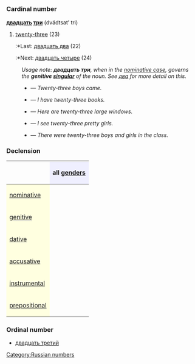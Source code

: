 =={{ru}}==
[[Category:Russian numbers]]
=== Cardinal number ===
'''[[двадцать]] [[три]]''' (dvádtsat’ tri)

#[[twenty-three]] (23)
#:*Last: [[двадцать два]] (22)
#:*Next: [[двадцать четыре]] (24)

:''Usage note: '''''двадцать три''''', when in the [[nominative case]], governs the '''genitive [[singular]]''' of the noun. See [[два]] for more detail on this.''
:*{{Unicode|Два́дцать три [[мальчик|ма́льчика]] [[приходить|пришли́]]}} — ''Twenty-three boys came.''
:*{{Unicode|[[У]] [[я|меня́]] [[быть|есть]] два́дцать три [[книга|кни́ги]]}} — ''I have twenty-three books.''
:*{{Unicode|[[Здесь]] два́дцать три [[большой|большы́х]] [[окно|окна́]]}} — ''Here are twenty-three large windows.''
:*{{Unicode|[[Я]] [[видеть|ви́жу]] два́дцать трёх [[красивый|краси́вых]] [[девушка|де́вушек]]}} — ''I see twenty-three pretty girls.''
:*{{Unicode|[[В]] [[класс|кла́ссе]] [[быть|бы́ло]] два́дцать три [[мальчик|ма́льчика]] [[и]] [[девочка|де́вочки]]}} — ''There were twenty-three boys and girls in the class.''

===Declension===
{| border="1" cellpadding="4" cellspacing="0"
!
! style="background-color: #EFEFFF" align="center"|all [[gender]]s
|-
! style="background-color: #FFFFE0" align="left"|[[nominative case|nominative]]
| align="center"|{{Unicode|два́дцать три}}
|-
! style="background-color: #FFFFE0" align="left"|[[genitive case|genitive]]
| align="center"|{{Unicode|два́дцать трёх}}
|-
! style="background-color: #FFFFE0" align="left"|[[dative case|dative]]
| align="center"|{{Unicode|два́дцать трём}}
|-
! style="background-color: #FFFFE0" align="left"|[[accusative case|accusative]]
| align="center"|{{Unicode|два́дцать три, ∼ трёх}}
|-
! style="background-color: #FFFFE0" align="left"|[[instrumental case|instrumental]]
| align="center"|{{Unicode|два́дцать тремя́}}
|-
! style="background-color: #FFFFE0" align="left"|[[prepositional case|prepositional]]
| align="center"|{{Unicode|о два́дцать трёх}}
|}

===Ordinal number===
*[[двадцать третий]]